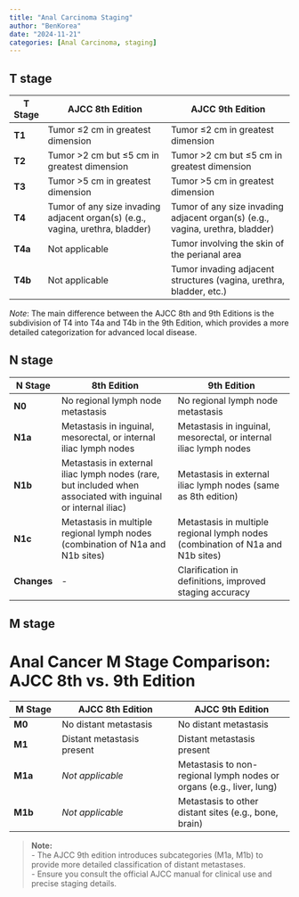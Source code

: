 ```yaml
---
title: "Anal Carcinoma Staging"
author: "BenKorea"
date: "2024-11-21"
categories: [Anal Carcinoma, staging]
---
```


## T stage

| **T Stage** | **AJCC 8th Edition**                                                                                | **AJCC 9th Edition**                                                                                |
|-------------|----------------------------------------------------------------------------------------------------|----------------------------------------------------------------------------------------------------|
| **T1**      | Tumor ≤2 cm in greatest dimension                                                                  | Tumor ≤2 cm in greatest dimension                                                                  |
| **T2**      | Tumor >2 cm but ≤5 cm in greatest dimension                                                        | Tumor >2 cm but ≤5 cm in greatest dimension                                                        |
| **T3**      | Tumor >5 cm in greatest dimension                                                                  | Tumor >5 cm in greatest dimension                                                                  |
| **T4**      | Tumor of any size invading adjacent organ(s) (e.g., vagina, urethra, bladder)                      | Tumor of any size invading adjacent organ(s) (e.g., vagina, urethra, bladder)                      |
| **T4a**     | Not applicable                                                                                     | Tumor involving the skin of the perianal area                                                     |
| **T4b**     | Not applicable                                                                                     | Tumor invading adjacent structures (vagina, urethra, bladder, etc.)                               |

*Note*: The main difference between the AJCC 8th and 9th Editions is the subdivision of T4 into T4a and T4b in the 9th Edition, which provides a more detailed categorization for advanced local disease.

## N stage


| N Stage  | **8th Edition**                                                                                              | **9th Edition**                                                                                              |
|----------|-------------------------------------------------------------------------------------------------------------|-------------------------------------------------------------------------------------------------------------|
| **N0**   | No regional lymph node metastasis                                                                           | No regional lymph node metastasis                                                                           |
| **N1a**  | Metastasis in inguinal, mesorectal, or internal iliac lymph nodes                                           | Metastasis in inguinal, mesorectal, or internal iliac lymph nodes                                           |
| **N1b**  | Metastasis in external iliac lymph nodes (rare, but included when associated with inguinal or internal iliac)| Metastasis in external iliac lymph nodes (same as 8th edition)                                              |
| **N1c**  | Metastasis in multiple regional lymph nodes (combination of N1a and N1b sites)                              | Metastasis in multiple regional lymph nodes (combination of N1a and N1b sites)                              |
| **Changes** | -                                                                                                         | Clarification in definitions, improved staging accuracy                                                     |


## M stage

# Anal Cancer M Stage Comparison: AJCC 8th vs. 9th Edition

| **M Stage** | **AJCC 8th Edition**         | **AJCC 9th Edition**         |
|-------------|------------------------------|------------------------------|
| **M0**      | No distant metastasis        | No distant metastasis        |
| **M1**      | Distant metastasis present   | Distant metastasis present   |
| **M1a**     | *Not applicable*             | Metastasis to non-regional lymph nodes or organs (e.g., liver, lung) |
| **M1b**     | *Not applicable*             | Metastasis to other distant sites (e.g., bone, brain) |

> **Note:**  
> - The AJCC 9th edition introduces subcategories (M1a, M1b) to provide more detailed classification of distant metastases.  
> - Ensure you consult the official AJCC manual for clinical use and precise staging details.



